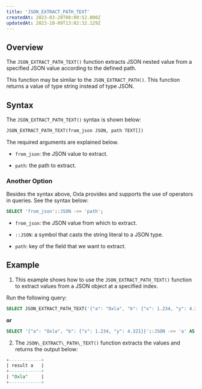 ```yaml
---
title: 'JSON_EXTRACT_PATH_TEXT'
createdAt: 2023-03-28T08:00:52.000Z
updatedAt: 2023-10-09T13:02:32.129Z
---
```


## **Overview**

The `JSON_EXTRACT_PATH_TEXT()` function extracts JSON nested value from a specified JSON value according to the defined path.&#x20;

<Info>This function may be similar to the `JSON_EXTRACT_PATH()`. This function returns a value of type string instead of type JSON.</Info>

## **Syntax**

The `JSON_EXTRACT_PATH_TEXT()` syntax is shown below:&#x20;

```sql
JSON_EXTRACT_PATH_TEXT(from_json JSON, path TEXT[])
```

The required arguments are explained below.

*   `from_json`: the JSON value to extract.

*   `path`: the path to extract.

### **Another Option**

Besides the syntax above, Oxla provides and supports the use of operators in queries. See the syntax below:

```sql
SELECT 'from_json'::JSON ->> 'path';
```

*   `from_json`: the JSON value from which to extract.

*   `::JSON`: a symbol that casts the string literal to a JSON type.

*   `path`: key of the field that we want to extract.

## **Example**

1. This example shows how to use the `JSON_EXTRACT_PATH_TEXT()` function to extract values ​​from a JSON object at a specified index.&#x20;

Run the following query:

```sql
SELECT JSON_EXTRACT_PATH_TEXT('{"a": "Oxla", "b": {"x": 1.234, "y": 4.321}}', 'a') AS "result a";
```

**or**

```sql
SELECT '{"a": "Oxla", "b": {"x": 1.234, "y": 4.321}}'::JSON ->> 'a' AS "result a";
```

2. The `JSON\_EXTRACT\_PATH\_TEXT()` function extracts the values and returns the output below:

```sql
+------------+
| result a   |
+------------+
| "Oxla"     |
+------------+
```

